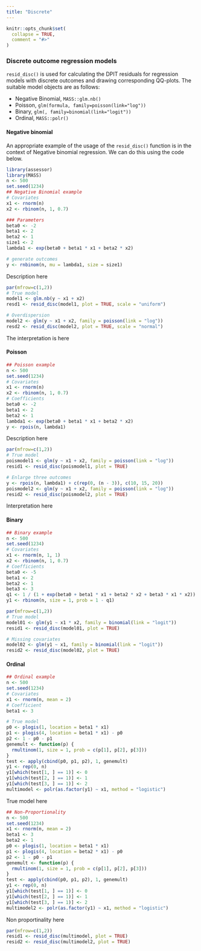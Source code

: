 ```yaml
---
title: "Discrete"
---
```


```r
knitr::opts_chunk$set(
  collapse = TRUE,
  comment = "#>"
)
```


### Discrete outcome regression models {.tabset .tabset-pills}
`resid_disc()` is used for calculating the DPIT residuals for regression models with discrete outcomes and drawing corresponding QQ-plots. The suitable model objects are as follows: 

* Negative Binomial, `MASS::glm.nb()` 
* Poisson, `glm(formula, family=poisson(link="log"))` 
* Binary, `glm(, family=binomial(link="logit"))` 
* Ordinal, `MASS::polr()`


#### Negative binomial
An appropriate example of the usage of the `resid_disc()` function is in the context of Negative binomial regression. We can do this using the code below. 
```r
library(assessor)
library(MASS)
n <- 500
set.seed(1234)
## Negative Binomial example
# Covariates
x1 <- rnorm(n)
x2 <- rbinom(n, 1, 0.7)

### Parameters
beta0 <- -2
beta1 <- 2
beta2 <- 1
size1 <- 2
lambda1 <- exp(beta0 + beta1 * x1 + beta2 * x2)

# generate outcomes
y <- rnbinom(n, mu = lambda1, size = size1)
```
Description here

```r
par(mfrow=c(1,2))
# True model
model1 <- glm.nb(y ~ x1 + x2)
resd1 <- resid_disc(model1, plot = TRUE, scale = "uniform")

# Overdispersion
model2 <- glm(y ~ x1 + x2, family = poisson(link = "log"))
resd2 <- resid_disc(model2, plot = TRUE, scale = "normal")
```
The interpretation is here


#### Poisson
```r
## Poisson example
n <- 500
set.seed(1234)
# Covariates
x1 <- rnorm(n)
x2 <- rbinom(n, 1, 0.7)
# Coefficients
beta0 <- -2
beta1 <- 2
beta2 <- 1
lambda1 <- exp(beta0 + beta1 * x1 + beta2 * x2)
y <- rpois(n, lambda1)
```
Description here

```r
par(mfrow=c(1,2))
# True model
poismodel1 <- glm(y ~ x1 + x2, family = poisson(link = "log"))
resid1 <- resid_disc(poismodel1, plot = TRUE)

# Enlarge three outcomes
y <- rpois(n, lambda1) + c(rep(0, (n - 3)), c(10, 15, 20))
poismodel2 <- glm(y ~ x1 + x2, family = poisson(link = "log"))
resid2 <- resid_disc(poismodel2, plot = TRUE)
```
Interpretation here




#### Binary
```r
## Binary example
n <- 500
set.seed(1234)
# Covariates
x1 <- rnorm(n, 1, 1)
x2 <- rbinom(n, 1, 0.7)
# Coefficients
beta0 <- -5
beta1 <- 2
beta2 <- 1
beta3 <- 3
q1 <- 1 / (1 + exp(beta0 + beta1 * x1 + beta2 * x2 + beta3 * x1 * x2))
y1 <- rbinom(n, size = 1, prob = 1 - q1)
```

```r
par(mfrow=c(1,2))
# True model
model01 <- glm(y1 ~ x1 * x2, family = binomial(link = "logit"))
resid1 <- resid_disc(model01, plot = TRUE)

# Missing covariates
model02 <- glm(y1 ~ x1, family = binomial(link = "logit"))
resid2 <- resid_disc(model02, plot = TRUE)
```

#### Ordinal
```r
## Ordinal example
n <- 500
set.seed(1234)
# Covariates
x1 <- rnorm(n, mean = 2)
# Coefficient
beta1 <- 3

# True model
p0 <- plogis(1, location = beta1 * x1)
p1 <- plogis(4, location = beta1 * x1) - p0
p2 <- 1 - p0 - p1
genemult <- function(p) {
  rmultinom(1, size = 1, prob = c(p[1], p[2], p[3]))
}
test <- apply(cbind(p0, p1, p2), 1, genemult)
y1 <- rep(0, n)
y1[which(test[1, ] == 1)] <- 0
y1[which(test[2, ] == 1)] <- 1
y1[which(test[3, ] == 1)] <- 2
multimodel <- polr(as.factor(y1) ~ x1, method = "logistic")
```
True model here
```r
## Non-Proportionality
n <- 500
set.seed(1234)
x1 <- rnorm(n, mean = 2)
beta1 <- 3
beta2 <- 1
p0 <- plogis(1, location = beta1 * x1)
p1 <- plogis(4, location = beta2 * x1) - p0
p2 <- 1 - p0 - p1
genemult <- function(p) {
  rmultinom(1, size = 1, prob = c(p[1], p[2], p[3]))
}
test <- apply(cbind(p0, p1, p2), 1, genemult)
y1 <- rep(0, n)
y1[which(test[1, ] == 1)] <- 0
y1[which(test[2, ] == 1)] <- 1
y1[which(test[3, ] == 1)] <- 2
multimodel2 <- polr(as.factor(y1) ~ x1, method = "logistic")
```
Non proportinality here

```r
par(mfrow=c(1,2))
resid1 <- resid_disc(multimodel, plot = TRUE)
resid2 <- resid_disc(multimodel2, plot = TRUE)
```
